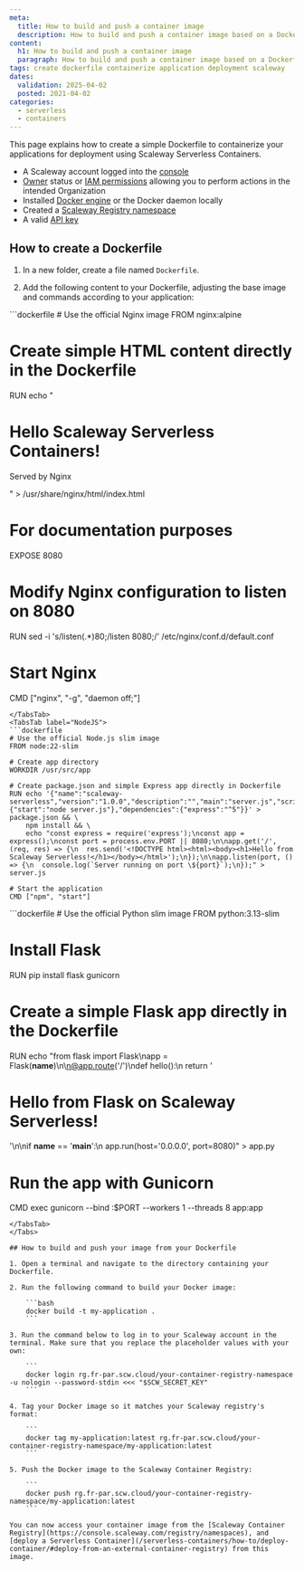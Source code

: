 ```yaml
---
meta:
  title: How to build and push a container image
  description: How to build and push a container image based on a Dockerfile for deploying containerized applications with Scaleway Serverless Containers.
content:
  h1: How to build and push a container image
  paragraph: How to build and push a container image based on a Dockerfile for deploying containerized applications with Scaleway Serverless Containers.
tags: create dockerfile containerize application deployment scaleway
dates:
  validation: 2025-04-02
  posted: 2021-04-02
categories:
  - serverless
  - containers
---
```


This page explains how to create a simple Dockerfile to containerize your applications for deployment using Scaleway Serverless Containers.

<Macro id="requirements" />

- A Scaleway account logged into the [console](https://console.scaleway.com)
- [Owner](/iam/concepts/#owner) status or [IAM permissions](/iam/concepts/#permission) allowing you to perform actions in the intended Organization
- Installed [Docker engine](https://docs.docker.com/engine/install/) or the Docker daemon locally
- Created a [Scaleway Registry namespace](/container-registry/how-to/create-namespace/)
- A valid [API key](/iam/how-to/create-api-keys/)

## How to create a Dockerfile

1. In a new folder, create a file named `Dockerfile`.

2. Add the following content to your Dockerfile, adjusting the base image and commands according to your application:

<Tabs id="dockerfile-examples">
<TabsTab label="Nginx">
```dockerfile
# Use the official Nginx image
FROM nginx:alpine

# Create simple HTML content directly in the Dockerfile
RUN echo "<!DOCTYPE html><html><head><title>Demo</title></head><body><h1>Hello Scaleway Serverless Containers!</h1><p>Served by Nginx</p></body></html>" > /usr/share/nginx/html/index.html

# For documentation purposes
EXPOSE 8080

# Modify Nginx configuration to listen on 8080
RUN sed -i 's/listen\(.*\)80;/listen 8080;/' /etc/nginx/conf.d/default.conf

# Start Nginx
CMD ["nginx", "-g", "daemon off;"]
```
</TabsTab>
<TabsTab label="NodeJS">
```dockerfile
# Use the official Node.js slim image
FROM node:22-slim

# Create app directory
WORKDIR /usr/src/app

# Create package.json and simple Express app directly in Dockerfile
RUN echo '{"name":"scaleway-serverless","version":"1.0.0","description":"","main":"server.js","scripts":{"start":"node server.js"},"dependencies":{"express":"^5"}}' > package.json && \
    npm install && \
    echo "const express = require('express');\nconst app = express();\nconst port = process.env.PORT || 8080;\n\napp.get('/', (req, res) => {\n  res.send('<!DOCTYPE html><html><body><h1>Hello from Scaleway Serverless!</h1></body></html>');\n});\n\napp.listen(port, () => {\n  console.log(`Server running on port \${port}`);\n});" > server.js

# Start the application
CMD ["npm", "start"]
```
</TabsTab>
<TabsTab label="Python Flask">
```dockerfile
# Use the official Python slim image
FROM python:3.13-slim

# Install Flask
RUN pip install flask gunicorn

# Create a simple Flask app directly in the Dockerfile
RUN echo "from flask import Flask\napp = Flask(__name__)\n\n@app.route('/')\ndef hello():\n    return '<!DOCTYPE html><html><body><h1>Hello from Flask on Scaleway Serverless!</h1></body></html>'\n\nif __name__ == '__main__':\n    app.run(host='0.0.0.0', port=8080)" > app.py

# Run the app with Gunicorn
CMD exec gunicorn --bind :$PORT --workers 1 --threads 8 app:app
```
</TabsTab>
</Tabs>

## How to build and push your image from your Dockerfile

1. Open a terminal and navigate to the directory containing your Dockerfile.

2. Run the following command to build your Docker image:

    ```bash
    docker build -t my-application .
    ```

3. Run the command below to log in to your Scaleway account in the terminal. Make sure that you replace the placeholder values with your own:

    ```
    docker login rg.fr-par.scw.cloud/your-container-registry-namespace -u nologin --password-stdin <<< "$SCW_SECRET_KEY"
    ```

4. Tag your Docker image so it matches your Scaleway registry's format:

    ```
    docker tag my-application:latest rg.fr-par.scw.cloud/your-container-registry-namespace/my-application:latest
    ```

5. Push the Docker image to the Scaleway Container Registry:

    ```
    docker push rg.fr-par.scw.cloud/your-container-registry-namespace/my-application:latest
    ```

You can now access your container image from the [Scaleway Container Registry](https://console.scaleway.com/registry/namespaces), and [deploy a Serverless Container](/serverless-containers/how-to/deploy-container/#deploy-from-an-external-container-registry) from this image.
